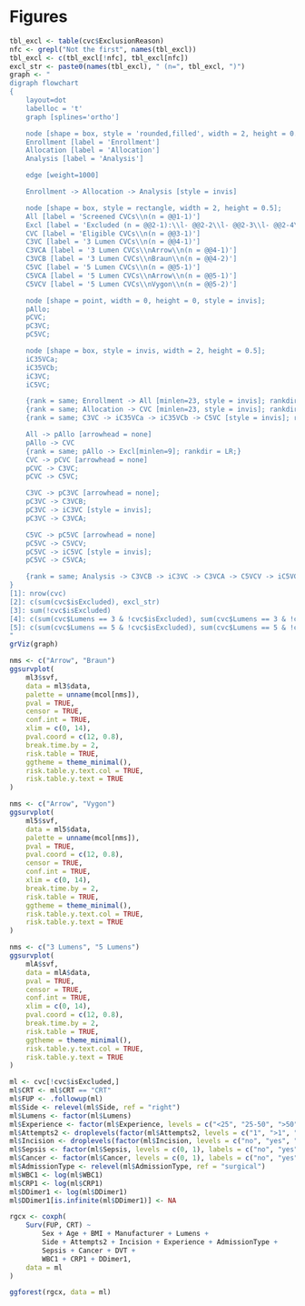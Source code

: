 # Figures

```r
tbl_excl <- table(cvc$ExclusionReason)
nfc <- grepl("Not the first", names(tbl_excl))
tbl_excl <- c(tbl_excl[!nfc], tbl_excl[nfc])
excl_str <- paste0(names(tbl_excl), " (n=", tbl_excl, ")")
graph <- "
digraph flowchart
{
    layout=dot
    labelloc = 't'
    graph [splines='ortho']

    node [shape = box, style = 'rounded,filled', width = 2, height = 0.5, fillcolor = '#7589af'];
    Enrollment [label = 'Enrollment']
    Allocation [label = 'Allocation']
    Analysis [label = 'Analysis']

    edge [weight=1000]

    Enrollment -> Allocation -> Analysis [style = invis]

    node [shape = box, style = rectangle, width = 2, height = 0.5];
    All [label = 'Screened CVCs\\n(n = @@1-1)']
    Excl [label = 'Excluded (n = @@2-1):\\l- @@2-2\\l- @@2-3\\l- @@2-4\\l- @@2-5\\l- @@2-6'];
    CVC [label = 'Eligible CVCs\\n(n = @@3-1)']
    C3VC [label = '3 Lumen CVCs\\n(n = @@4-1)']
    C3VCA [label = '3 Lumen CVCs\\nArrow\\n(n = @@4-1)']
    C3VCB [label = '3 Lumen CVCs\\nBraun\\n(n = @@4-2)']
    C5VC [label = '5 Lumen CVCs\\n(n = @@5-1)']
    C5VCA [label = '5 Lumen CVCs\\nArrow\\n(n = @@5-1)']
    C5VCV [label = '5 Lumen CVCs\\nVygon\\n(n = @@5-2)']

    node [shape = point, width = 0, height = 0, style = invis];
    pAllo;
    pCVC;
    pC3VC;
    pC5VC;

    node [shape = box, style = invis, width = 2, height = 0.5];
    iC35VCa;
    iC35VCb;
    iC3VC;
    iC5VC;

    {rank = same; Enrollment -> All [minlen=23, style = invis]; rankdir = LR;};
    {rank = same; Allocation -> CVC [minlen=23, style = invis]; rankdir = LR;};
    {rank = same; C3VC -> iC35VCa -> iC35VCb -> C5VC [style = invis]; rankdir = LR;};

    All -> pAllo [arrowhead = none]
    pAllo -> CVC
    {rank = same; pAllo -> Excl[minlen=9]; rankdir = LR;}
    CVC -> pCVC [arrowhead = none]
    pCVC -> C3VC;
    pCVC -> C5VC;

    C3VC -> pC3VC [arrowhead = none];
    pC3VC -> C3VCB;
    pC3VC -> iC3VC [style = invis];
    pC3VC -> C3VCA;

    C5VC -> pC5VC [arrowhead = none]
    pC5VC -> C5VCV;
    pC5VC -> iC5VC [style = invis];
    pC5VC -> C5VCA;

    {rank = same; Analysis -> C3VCB -> iC3VC -> C3VCA -> C5VCV -> iC5VC -> C5VCA [style = invis]; rankdir = LR;};
}
[1]: nrow(cvc)
[2]: c(sum(cvc$isExcluded), excl_str)
[3]: sum(!cvc$isExcluded)
[4]: c(sum(cvc$Lumens == 3 & !cvc$isExcluded), sum(cvc$Lumens == 3 & !cvc$isExcluded & cvc$Manufacturer == 'Arrow'), sum(cvc$Lumens == 3 & !cvc$isExcluded & cvc$Manufacturer == 'Braun'))
[5]: c(sum(cvc$Lumens == 5 & !cvc$isExcluded), sum(cvc$Lumens == 5 & !cvc$isExcluded & cvc$Manufacturer == 'Arrow'), sum(cvc$Lumens == 5 & !cvc$isExcluded & cvc$Manufacturer == 'Vygon'))
"
grViz(graph)
```

```r
nms <- c("Arrow", "Braun")
ggsurvplot(
    ml3$svf,
    data = ml3$data,
    palette = unname(mcol[nms]),
    pval = TRUE,
    censor = TRUE,
    conf.int = TRUE,
    xlim = c(0, 14),
    pval.coord = c(12, 0.8),
    break.time.by = 2,
    risk.table = TRUE,
    ggtheme = theme_minimal(),
    risk.table.y.text.col = TRUE,
    risk.table.y.text = TRUE
)
```

```r
nms <- c("Arrow", "Vygon")
ggsurvplot(
    ml5$svf,
    data = ml5$data,
    palette = unname(mcol[nms]),
    pval = TRUE,
    pval.coord = c(12, 0.8),
    censor = TRUE,
    conf.int = TRUE,
    xlim = c(0, 14),
    break.time.by = 2,
    risk.table = TRUE,
    ggtheme = theme_minimal(),
    risk.table.y.text.col = TRUE,
    risk.table.y.text = TRUE
)
```

```r
nms <- c("3 Lumens", "5 Lumens")
ggsurvplot(
    mlA$svf,
    data = mlA$data,
    pval = TRUE,
    censor = TRUE,
    conf.int = TRUE,
    xlim = c(0, 14),
    pval.coord = c(12, 0.8),
    break.time.by = 2,
    risk.table = TRUE,
    ggtheme = theme_minimal(),
    risk.table.y.text.col = TRUE,
    risk.table.y.text = TRUE
)
```

```r
ml <- cvc[!cvc$isExcluded,]
ml$CRT <- ml$CRT == "CRT"
ml$FUP <- .followup(ml)
ml$Side <- relevel(ml$Side, ref = "right")
ml$Lumens <- factor(ml$Lumens)
ml$Experience <- factor(ml$Experience, levels = c("<25", "25-50", ">50"), ordered = FALSE)
ml$Attempts2 <- droplevels(factor(ml$Attempts2, levels = c("1", ">1", "NA")))
ml$Incision <- droplevels(factor(ml$Incision, levels = c("no", "yes", "NA")))
ml$Sepsis <- factor(ml$Sepsis, levels = c(0, 1), labels = c("no", "yes"))
ml$Cancer <- factor(ml$Cancer, levels = c(0, 1), labels = c("no", "yes"))
ml$AdmissionType <- relevel(ml$AdmissionType, ref = "surgical")
ml$WBC1 <- log(ml$WBC1)
ml$CRP1 <- log(ml$CRP1)
ml$DDimer1 <- log(ml$DDimer1)
ml$DDimer1[is.infinite(ml$DDimer1)] <- NA

rgcx <- coxph(
    Surv(FUP, CRT) ~
        Sex + Age + BMI + Manufacturer + Lumens +
        Side + Attempts2 + Incision + Experience + AdmissionType +
        Sepsis + Cancer + DVT +
        WBC1 + CRP1 + DDimer1,
    data = ml
)

ggforest(rgcx, data = ml)
```
